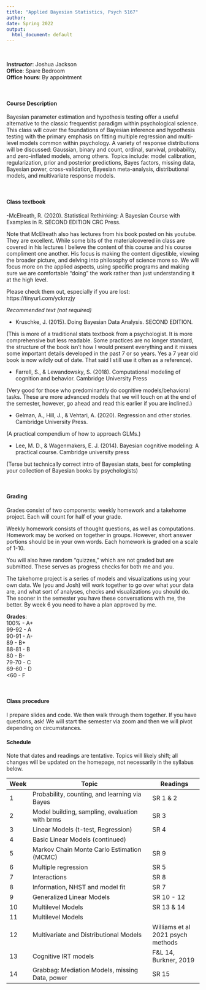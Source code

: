 ```yaml
---
title: "Applied Bayesian Statistics, Psych 5167"
author: 
date: Spring 2022
output:
  html_document: default
---
```

<br>  



**Instructor**: Joshua Jackson  
**Office**: Spare Bedroom  
**Office hours**: By appointment  

<br>  

#### Course Description#### 

Bayesian parameter estimation and hypothesis testing offer a useful alternative to the classic frequentist paradigm within psychological science. This class will cover the foundations of Bayesian inference and hypothesis testing with the primary emphasis on fitting multiple regression and multi-level models common within psychology. A variety of response distributions will be discussed: Gaussian, binary and count, ordinal, survival, probability, and zero-inflated models, among others. Topics include: model calibration, regularization, prior and posterior predictions, Bayes factors, missing data, Bayesian power, cross-validation, Bayesian meta-analysis, distributional models, and multivariate response models.  

<br>  

#### Class textbook

-McElreath, R. (2020). Statistical Rethinking: A Bayesian Course with Examples in R. SECOND EDITION CRC Press. 

Note that McElreath also has lectures from his book posted on his youtube. They are excellent. While some bits of the materialcovered in class are covered in his lectures I believe the content of this course and his course compliment one another. His focus is making the content digestible, viewing the broader picture, and delving into philosophy of science more so. We will focus more on the applied aspects, using specific programs and making sure we are comfortable "doing" the work rather than just understanding it at the high level. 

Please check them out, especially if you are lost: 
https://tinyurl.com/yckrrzjy

*Recommended text (not required)*

- Kruschke, J. (2015). Doing Bayesian Data Analysis. SECOND EDITION. 

(This is more of a traditional stats textbook from a psychologist. It is more comprehensive but less readable. Some practices are no longer standard, the structure of the book isn't how I would present everything and it misses some important details developed in the past 7 or so years. Yes a 7 year old book is now wildly out of date. That said I still use it often as a reference).

- Farrell, S., & Lewandowsky, S. (2018). Computational modeling of cognition and behavior. Cambridge University Press

(Very good for those who predominantly do cognitive models/behavioral tasks. These are more advanced models that we will touch on at the end of the semester, however, go ahead and read this earlier if you are inclined.)

- Gelman, A., Hill, J., & Vehtari, A. (2020). Regression and other stories. Cambridge University Press. 

(A practical compendium of how to approach GLMs.)

- Lee, M. D., & Wagenmakers, E. J. (2014). Bayesian cognitive modeling: A practical course. Cambridge university press 

(Terse but technically correct intro of Bayesian stats, best for completing your collection of Bayesian books by psychologists)

<br>  

#### Grading

Grades consist of two components: weekly homework and a takehome project. Each will count for half of your grade.

Weekly homework consists of thought questions, as well as computations. Homework may be worked on together in groups. However, short answer portions should be in your own words. Each homework is graded on a scale of 1-10. 

You will also have random "quizzes," which are not graded but are submitted. These serves as progress checks for both me and you. 

The takehome project is a series of models and visualizations using your own data. We (you and Josh) will work together to go over what your data are, and what sort of analyses, checks and visualizations you should do. The sooner in the semester you have these conversations with me, the better. By week 6 you need to have a plan approved by me.  

**Grades**:   
100%   - A+  
99-92 - A  
90-91 - A-  
89    - B+  
88-81 - B  
80    - B-  
79-70 - C  
69-60 - D  
<60   - F  
  
  <br>  
  
#### Class procedure

I prepare slides and code. We then walk through them together. If you have questions, ask! We will start the semester via zoom and then we will pivot depending on circumstances. 
  
#### Schedule####  

Note that dates and readings are tentative. Topics will likely shift; all changes will be updated on the homepage, not necessarily in the syllabus below. 

| Week | Topic                                 |Readings        |
-------|----------------------------------------|-----------------|
| 1    | Probability, counting, and learning via Bayes  | SR 1 & 2  |
| 2    | Model building, sampling, evaluation with brms |SR 3 |
| 3    | Linear Models (t-test, Regression)     |  SR 4      |
| 4    | Basic Linear Models (continued)     |                   |
| 5    | Markov Chain Monte Carlo Estimation (MCMC)    | SR 9           |
| 6    | Multiple regression         | SR 5                   |
| 7    | Interactions              |  SR 8      |
| 8    | Information, NHST and model fit | SR 7|
| 9    | Generalized Linear Models   |  SR 10 - 12                |
| 10   | Multilevel Models         |  SR 13 & 14                                |
| 11   | Multilevel Models         |                                   |
| 12   | Multivariate and Distributional Models     | Williams et al 2021 psych methods        |
| 13   | Cognitive IRT models           |      F&L 14, Burkner, 2019                   |
| 14   | Grabbag: Mediation Models, missing Data,  power  |               SR 15      |




